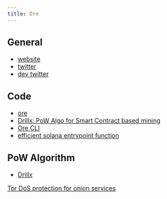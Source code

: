 ```yaml
---
title: Ore
---
```



## General

- [website](https://ore.supply/)
- [twitter](https://x.com/OreSupply)
- [dev twitter](https://x.com/HardhatChad)

## Code

- [ore](https://github.com/HardhatChad/ore)
- [Drillx: PoW Algo for Smart Contract based mining](https://github.com/HardhatChad/drillx)
- [Ore CLI](https://github.com/HardhatChad/ore-cli)
- [efficient solana entrypoint function](https://github.com/HardhatChad/solana-nostd-entrypoint)

## PoW Algorithm

- [Drillx](https://github.com/HardhatChad/drillx)

[Tor DoS protection for onion services](https://gitlab.torproject.org/tpo/core/tor/-/blob/main/src/ext/equix/devlog.md)